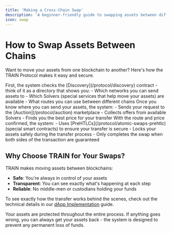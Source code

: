 ```yaml
---
title: 'Making a Cross-Chain Swap'
description: 'A beginner-friendly guide to swapping assets between different blockchains'
icon: swap
---
```


# How to Swap Assets Between Chains

Want to move your assets from one blockchain to another? Here's how the TRAIN Protocol makes it easy and secure.

<Steps>
  <Step title="Find Available Routes">
    First, the system checks the [Discovery](/protocol/discovery) contract - think of it as a directory that shows you:
    - Which networks you can send assets to
    - Which Solvers (special services that help move your assets) are available
    - What routes you can use between different chains
  </Step>

  <Step title="Get the Best Price">
    Once you know where you can send your assets, the system:
    - Sends your request to the [Auction](/protocol/auction) marketplace
    - Collects offers from available Solvers
    - Finds you the best price for your transfer
  </Step>

  <Step title="Complete the Secure Transfer">
    With the route and price confirmed, the system:
    - Uses [PreHTLCs](/protocol/atomic-swaps-prehtlc) (special smart contracts) to ensure your transfer is secure
    - Locks your assets safely during the transfer process
    - Only completes the swap when both sides of the transaction are guaranteed
  </Step>
</Steps>

## Why Choose TRAIN for Your Swaps?

TRAIN makes moving assets between blockchains:

- **Safe**: You're always in control of your assets
- **Transparent**: You can see exactly what's happening at each step
- **Reliable**: No middle-men or custodians holding your funds

To see exactly how the transfer works behind the scenes, check out the technical details in our [dApp Implementation](/protocol-spec/implementation-dApp) guide.

<Note>
Your assets are protected throughout the entire process. If anything goes wrong, you can always get your assets back - the system is designed to prevent any permanent loss of funds.
</Note>